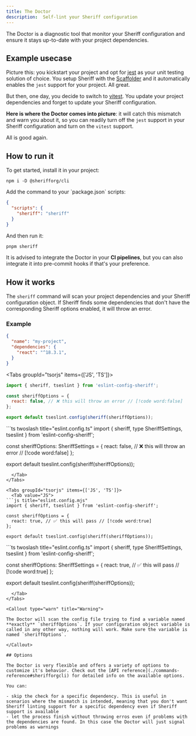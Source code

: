 ```yaml
---
title: The Doctor
description:  Self-lint your Sheriff configuration
---
```



The Doctor is a diagnostic tool that monitor your Sheriff configuration and ensure it stays up-to-date with your project dependencies.

## Example usecase

Picture this: you kickstart your project and opt for [jest](https://jestjs.io/) as your unit testing solution of choice. You setup Sheriff with the [Scaffolder](/docs/cli-usage/scaffolder) and it automatically enables the `jest` support for your project. All great.

But then, one day, you decide to switch to [vitest](https://vitest.dev/). You update your project dependencies and forget to update your Sheriff configuration.

**Here is where the Doctor comes into picture**: it will catch this mismatch and warn you about it, so you can readily turn off the `jest` support in your Sheriff configuration and turn on the `vitest` support.

All is good again.

## How to run it

<Steps>
  <Step>
  To get started, install it in your project:

  ```npm
  npm i -D @sherifforg/cli
  ```
  </Step>
  <Step>
  Add the command to your `package.json` scripts:

  ```json title="package.json"
  {
    "scripts": {
      "sheriff": "sheriff"
    }
  }
  ```
  </Step>
  <Step>
  And then run it:

  ```bash
  pnpm sheriff
  ```
  </Step>
</Steps>

It is advised to integrate the Doctor in your **CI pipelines**, but you can also integrate it into pre-commit hooks if that's your preference.

## How it works

The `sheriff` command will scan your project dependencies and your Sheriff configuration object. If Sheriff finds some dependencies that don't have the corresponding Sheriff options enabled, it will throw an error.

### Example

```json title="package.json"
{
  "name": "my-project",
  "dependencies": {
    "react": "^18.3.1",
  }
}
```

<Tabs groupId="tsorjs" items={['JS', 'TS']}>
  <Tab value="JS">
```js title="eslint.config.mjs"
import { sheriff, tseslint } from 'eslint-config-sheriff';

const sheriffOptions = {
  react: false, // ❌ this will throw an error // [!code word:false]
};

export default tseslint.config(sheriff(sheriffOptions));
```
  </Tab>
  <Tab value="TS">
```ts twoslash title="eslint.config.ts"
import { sheriff, type SheriffSettings, tseslint } from 'eslint-config-sheriff';

const sheriffOptions: SheriffSettings = {
  react: false, // ❌ this will throw an error // [!code word:false]
};

export default tseslint.config(sheriff(sheriffOptions));
```
  </Tab>
</Tabs>

<Tabs groupId="tsorjs" items={['JS', 'TS']}>
  <Tab value="JS">
```js title="eslint.config.mjs"
import { sheriff, tseslint } from 'eslint-config-sheriff';

const sheriffOptions = {
  react: true, // ✅ this will pass // [!code word:true]
};

export default tseslint.config(sheriff(sheriffOptions));
```
  </Tab>
  <Tab value="TS">
```ts twoslash title="eslint.config.ts"
import { sheriff, type SheriffSettings, tseslint } from 'eslint-config-sheriff';

const sheriffOptions: SheriffSettings = {
  react: true, // ✅ this will pass // [!code word:true]
};

export default tseslint.config(sheriff(sheriffOptions));
```
  </Tab>
</Tabs>

<Callout type="warn" title="Warning">

The Doctor will scan the config file trying to find a variable named **exactly** `sheriffOptions`. If your configuration object variable is called in any other way, nothing will work. Make sure the variable is named `sheriffOptions`.

</Callout>

## Options

The Doctor is very flexible and offers a variety of options to customize it's behavior. Check out the [API reference](./commands-reference#sherifforgcli) for detailed info on the available options.

You can:

- skip the check for a specific dependency. This is useful in scenarios where the mismatch is intended, meaning that you don't want Sheriff linting support for a specific dependency even if Sheriff support is available
- let the process finish without throwing erros even if problems with the dependencies are found. In this case the Doctor will just signal problems as warnings
